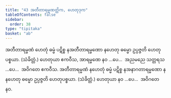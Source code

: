 ```yaml
---
title: "43 အတီတာရမ္မဏတ္တိက, ဟေတုဒုက"
tableOfContents: false
sidebar:
  order: 38
type: "tipitaka"
basket: "ab"
---
```



<DynamicBreadcrumb />

<Division number="85">

<Paragraph number="217">
အတီတာရမ္မဏံ ဟေတုံ ဓမ္မံ ပဋိစ္စ နအတီတာရမ္မဏော နဟေတု ဓမ္မော ဥပ္ပဇ္ဇတိ ဟေတုပစ္စယာ. (သံခိတ္တံ.) ဟေတုယာ ဧကဝီသ, အာရမ္မဏေ နဝ …ပေ…  အညမညေ သတ္တရသ …ပေ…  အဝိဂတေ ဧကဝီသ.
</Paragraph>

<Paragraph number="218">
အတီတာရမ္မဏံ နဟေတုံ ဓမ္မံ ပဋိစ္စ နအနာဂတာရမ္မဏော နနဟေတု ဓမ္မော ဥပ္ပဇ္ဇတိ ဟေတုပစ္စယာ. (သံခိတ္တံ.) ဟေတုယာ နဝ …ပေ…  အဝိဂတေ နဝ.
</Paragraph>
</Division>